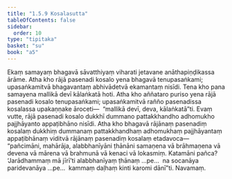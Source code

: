 ```yaml
---
title: "1.5.9 Kosalasutta"
tableOfContents: false
sidebar:
  order: 10
type: "tipitaka"
basket: "su"
book: "a5"
---
```



<DynamicBreadcrumb />

<Division number="49" book="a5">

<Paragraph number="293" book="a5">
Ekaṃ samayaṃ bhagavā sāvatthiyaṃ viharati jetavane anāthapiṇḍikassa ārāme. Atha kho rājā pasenadi kosalo yena bhagavā tenupasaṅkami; upasaṅkamitvā bhagavantaṃ abhivādetvā ekamantaṃ nisīdi.
</Paragraph>

<Paragraph number="294" book="a5">
Tena kho pana samayena mallikā devī kālaṅkatā hoti. Atha kho aññataro puriso yena rājā pasenadi kosalo tenupasaṅkami; upasaṅkamitvā rañño pasenadissa kosalassa upakaṇṇake āroceti—  “mallikā devī, deva, kālaṅkatā”ti. Evaṃ vutte, rājā pasenadi kosalo dukkhī dummano pattakkhandho adhomukho pajjhāyanto appaṭibhāno nisīdi.
</Paragraph>

<Paragraph number="295" book="a5">
Atha kho bhagavā rājānaṃ pasenadiṃ kosalaṃ dukkhiṃ dummanaṃ pattakkhandhaṃ adhomukhaṃ pajjhāyantaṃ appaṭibhānaṃ viditvā rājānaṃ pasenadiṃ kosalaṃ etadavoca—  “pañcimāni, mahārāja, alabbhanīyāni ṭhānāni samaṇena vā brāhmaṇena vā devena vā mārena vā brahmunā vā kenaci vā lokasmiṃ. Katamāni pañca? ‘Jarādhammaṃ mā jīrī’ti alabbhanīyaṃ ṭhānaṃ …pe…  na socanāya paridevanāya …pe…  kammaṃ daḷhaṃ kinti karomi dānī”ti.

</Paragraph>
</Division>

<Paragraph number="296" type="center" book="a5">
Navamaṃ.
</Paragraph>